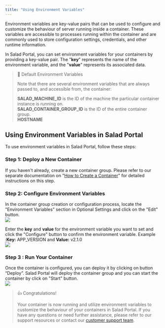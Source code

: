 ```yaml
---
title: "Using Environment Variables"
---
```


Environment variables are key-value pairs that can be used to configure and customize the behaviour of server running inside a container. These variables are accessible to processes running within the container and are commonly used to store configuration settings, credentials, and other runtime information.

In Salad Portal, you can set environment variables for your containers by providing a key-value pair. The "**key**" represents the name of the environment variable, and the "**value**" represents its associated data.

> 📘 Default Environment Variables
>
> Note that there are several environment variables that are always passed to, and accessible from, the container:
>
> **SALAD_MACHINE_ID** is the ID of the machine the particular container instance is running on.  
> **SALAD_CONTAINER_GROUP_ID** is the ID of the entire container group.  
> **HOSTNAME**

## **Using Environment Variables in Salad Portal**

To use environment variables in Salad Portal, follow these steps:

### Step 1: **Deploy a New Container**

If you haven't already, create a new container group. Please refer to our separate documentation on "[How to Create a Container](/container-engine/deploy-containers)" for detailed instructions on this step.

### Step 2: Configure Environment Variables

In the container group creation or configuration process, locate the "Environment Variables" section in Optional Settings and click on the "Edit" button.  
<img src="/container-engine/images/0e27b45-Screenshot_2024-03-12_162642.png"/>

Enter the **key** and **value** for the environment variable you want to set and click the "Configure" button to confirm the environment variable. Example :**Key:** APP_VERSION and **Value:** v2.1.0  
<img src="container-engine\images\62befd0-image.png"/>

### Step 3 : Run Your Container

Once the container is configured, you can deploy it by clicking on button “Deploy”. Salad Portal will deploy the container group and you can start the container by click on "Start" button.  
<img src="container-engine\images\3268aa8-image.png"/>

> 👍 Congratulations!
>
> Your container is now running and utilize environment variables to customize the behaviour of your containers in Salad Portal. If you have any questions or need further assistance, please refer to our support resources or contact our [customer support team](cloud@salad.com).
